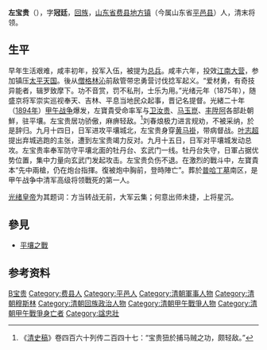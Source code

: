 '''左宝贵'''（{{bd|1837年||1894年|9月15日|catIdx=Z左}}{{KIA}}），字'''冠廷'''，[[回族|回族]]，[[山东省|山东省]][[费县|费县]][[地方镇|地方镇]]（今属山东省[[平邑县|平邑县]]）人，清末将领。

== 生平 ==
早年生活艰难，咸丰初年，投军入伍，被提为[[总兵|总兵]]。咸丰六年，投效[[江南大营|江南大营]]，参加镇压[[太平天国|太平天国]]。後从[[僧格林沁|僧格林沁]]前敌管带忠勇营讨伐捻军起义。“爱材勇，有奇技异能者，辑罗致摩下。功不音赏，罚不私刑，士乐为用。”光绪元年（1875年），随盛京将军崇实巡视奉天、吉林、平息当地民众起事，晋记名提督。光緒二十年（[[1894年|1894年]]）[[甲午战争|甲午战争]]爆发，左寶貴受命率军与[[卫汝贵|卫汝贵]]、[[马玉崑|马玉崑]]、[[丰陞阿|丰陞阿]]各部赴朝鮮，驻平壤。左宝贵居功骄傲，麻痹轻敌。<ref>《[[清史稿|清史稿]]》卷四百六十列传二百四十七：“宝贵狃於捕马贼之功，颇轻敌。”</ref>刘春烺极力进言规劝，不被采纳，於是辞归。九月十四日，日军进攻平壤城北，左宝贵身穿[[黄马褂|黄马褂]]，带病督战。[[叶志超|叶志超]]提出弃城逃跑的主张，遭到左宝贵竭力反对。九月十五日，日军对平壤城发动总攻。左宝贵率奉军防守平壤北面的牡丹台、玄武门一线。牡丹台失守，日軍占据优势位置，集中力量向玄武门发起攻击。左宝贵负伤不退。在激烈的戰斗中，左寶貴本“先中兩槍，仍在炮台指揮。復被炮中胸前，登時陣亡”。葬於[[普哈丁墓|普哈丁墓]]南区，是甲午战争中清军高级将领戰死的第一人。

[[光绪帝|光绪皇帝]]为其题词：方当转战无前，大军云集；何意出师未捷，上将星沉。

== 參見 ==
* [[平壤之戰_(1894年)|平壤之戰]]

== 参考资料 ==
{{Reflist}}

{{Authority control}}
{{DEFAULTSORT:Zuo左}}
[[Category:左姓|B宝贵]]
[[Category:费县人|Category:费县人]]
[[Category:平邑人|Category:平邑人]]
[[Category:清朝軍事人物|Category:清朝軍事人物]]
[[Category:清朝穆斯林|Category:清朝穆斯林]]
[[Category:清朝回族政治人物|Category:清朝回族政治人物]]
[[Category:清朝甲午戰爭人物|Category:清朝甲午戰爭人物]]
[[Category:清朝甲午戰爭身亡者|Category:清朝甲午戰爭身亡者]]
[[Category:諡忠壯|Category:諡忠壯]]